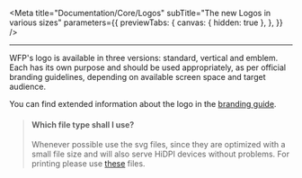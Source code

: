 
<Meta
  title="Documentation/Core/Logos"
  subTitle="The new Logos in various sizes"
  parameters={{
    previewTabs: {
      canvas: { hidden: true },
    },
  }}
/>

<hr/> 

WFP's logo is available in three versions: standard, vertical and
emblem. Each has its own purpose and should be used appropriately, as per
official branding guidelines, depending on available screen space and target
audience.

You can find extended information about the logo in the [branding guide](https://multimedia.wfp.org/Share/23tkan8b083764852o51171483myj8ex?FR_=1&W=1811&H=944).

> #### **Which file type shall I use?**
>
> Whenever possible use the svg files, since they are optimized with a small file size and will also serve HiDPI devices without problems. For printing
> please use [these](https://multimedia.wfp.org/Package/20SIJQCCJJL?WS=20SI40ER8SG) files.

<Logos />
